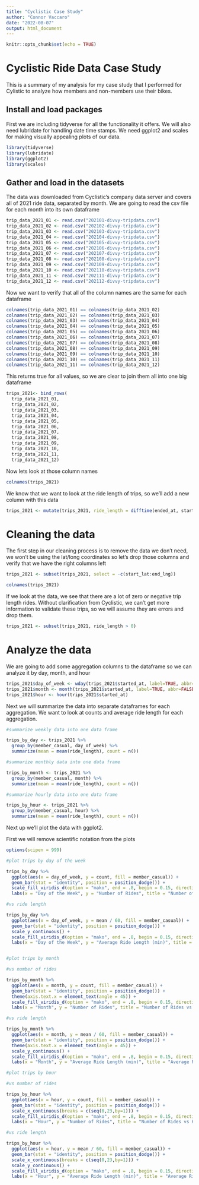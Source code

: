 ---
title: "Cyclistic Case Study"
author: "Connor Vaccaro"
date: "2022-08-07"
output: html_document
---

```{r setup, include=FALSE}
knitr::opts_chunk$set(echo = TRUE)
```

# Cyclistic Ride Data Case Study

This is a summary of my analysis for my case study that I performed for Cylistic to analyze how members and non-members use their bikes.  

## Install and load packages

First we are including tidyverse for all the functionality it offers.  We will also need lubridate for handling date time stamps.  We need ggplot2 and scales for making visually appealing plots of our data.

```{r echo=FALSE}
library(tidyverse)
library(lubridate)
library(ggplot2)
library(scales)
```

## Gather and load in the datasets

The data was downloaded from Cyclistic's company data server and covers all of 2021 ride data, separated by month.  We are going to read the csv file for each month into its own dataframe

```{r}
trip_data_2021_01 <- read.csv("202101-divvy-tripdata.csv")
trip_data_2021_02 <- read.csv("202102-divvy-tripdata.csv")
trip_data_2021_03 <- read.csv("202103-divvy-tripdata.csv")
trip_data_2021_04 <- read.csv("202104-divvy-tripdata.csv")
trip_data_2021_05 <- read.csv("202105-divvy-tripdata.csv")
trip_data_2021_06 <- read.csv("202106-divvy-tripdata.csv")
trip_data_2021_07 <- read.csv("202107-divvy-tripdata.csv")
trip_data_2021_08 <- read.csv("202108-divvy-tripdata.csv")
trip_data_2021_09 <- read.csv("202109-divvy-tripdata.csv")
trip_data_2021_10 <- read.csv("202110-divvy-tripdata.csv")
trip_data_2021_11 <- read.csv("202111-divvy-tripdata.csv")
trip_data_2021_12 <- read.csv("202112-divvy-tripdata.csv")
```

Now we want to verify that all of the column names are the same for each dataframe

```{r}
colnames(trip_data_2021_01) == colnames(trip_data_2021_02)
colnames(trip_data_2021_02) == colnames(trip_data_2021_03)
colnames(trip_data_2021_03) == colnames(trip_data_2021_04)
colnames(trip_data_2021_04) == colnames(trip_data_2021_05)
colnames(trip_data_2021_05) == colnames(trip_data_2021_06)
colnames(trip_data_2021_06) == colnames(trip_data_2021_07)
colnames(trip_data_2021_07) == colnames(trip_data_2021_08)
colnames(trip_data_2021_08) == colnames(trip_data_2021_09)
colnames(trip_data_2021_09) == colnames(trip_data_2021_10)
colnames(trip_data_2021_10) == colnames(trip_data_2021_11)
colnames(trip_data_2021_11) == colnames(trip_data_2021_12)
```

This returns true for all values, so we are clear to join them all into one big dataframe

```{r}
trips_2021<- bind_rows(
  trip_data_2021_01, 
  trip_data_2021_02, 
  trip_data_2021_03, 
  trip_data_2021_04, 
  trip_data_2021_05,
  trip_data_2021_06,
  trip_data_2021_07,
  trip_data_2021_08,
  trip_data_2021_09,
  trip_data_2021_10,
  trip_data_2021_11,
  trip_data_2021_12)
```

Now lets look at those column names

```{r}
colnames(trips_2021) 
```

We know that we want to look at the ride length of trips, so we'll add a new column with this data

```{r}
trips_2021 <- mutate(trips_2021, ride_length = difftime(ended_at, started_at, units = "secs"))
```

# Cleaning the data

The first step in our cleaning process is to remove the data we don't need, we won't be using the lat/long coordinates so let's drop those columns and verify that we have the right columns left

```{r}
trips_2021 <- subset(trips_2021, select = -c(start_lat:end_lng))

colnames(trips_2021)
```

If we look at the data, we see that there are a lot of zero or negative trip length rides.  Without clarification from Cyclistic, we can't get more information to validate these trips, so we will assume they are errors and drop them.

```{r}
trips_2021 <- subset(trips_2021, ride_length > 0)
```

# Analyze the data

We are going to add some aggregation columns to the dataframe so we can analyze it by day, month, and hour

```{r}
trips_2021$day_of_week <- wday(trips_2021$started_at, label=TRUE, abbr=FALSE)
trips_2021$month <- month(trips_2021$started_at, label=TRUE, abbr=FALSE)
trips_2021$hour <- hour(trips_2021$started_at)
```

Next we will summarize the data into separate dataframes for each aggregation.  We want to look at counts and average ride length for each aggregation.

```{r}
#summarize weekly data into one data frame

trips_by_day <- trips_2021 %>% 
  group_by(member_casual, day_of_week) %>% 
  summarize(mean = mean(ride_length), count = n())

#summarize monthly data into one data frame

trips_by_month <- trips_2021 %>% 
  group_by(member_casual, month) %>% 
  summarize(mean = mean(ride_length), count = n())

#summarize hourly data into one data frame

trips_by_hour <- trips_2021 %>% 
  group_by(member_casual, hour) %>% 
  summarize(mean = mean(ride_length), count = n())
```

Next up we'll plot the data with ggplot2.

First we will remove scientific notation from the plots

```{r}
options(scipen = 999)
```


```{r pressure, echo=FALSE}
#plot trips by day of the week 

trips_by_day %>% 
  ggplot(aes(x = day_of_week, y = count, fill = member_casual)) + 
  geom_bar(stat = "identity", position = position_dodge()) +
  scale_fill_viridis_d(option = "mako", end = .8, begin = 0.15, direction = -1) +
  labs(x = "Day of the Week", y = "Number of Rides", title = "Number of Rides vs Day of the Week", subtitle = "2021 Cyclistic bike ride data", fill = "Membership Status")

#vs ride length

trips_by_day %>% 
  ggplot(aes(x = day_of_week, y = mean / 60, fill = member_casual)) + 
  geom_bar(stat = "identity", position = position_dodge()) +
  scale_y_continuous() +
  scale_fill_viridis_d(option = "mako", end = .8, begin = 0.15, direction = -1) +
  labs(x = "Day of the Week", y = "Average Ride Length (min)", title = "Average Ride Length vs Day of the Week", subtitle = "2021 Cyclistic bike ride data", fill = "Membership Status")


#plot trips by month

#vs number of rides

trips_by_month %>% 
  ggplot(aes(x = month, y = count, fill = member_casual)) + 
  geom_bar(stat = "identity", position = position_dodge()) +
  theme(axis.text.x = element_text(angle = 45)) +
  scale_fill_viridis_d(option = "mako", end = .8, begin = 0.15, direction = -1) +
  labs(x = "Month", y = "Number of Rides", title = "Number of Rides vs Month", subtitle = "2021 Cyclistic bike ride data", fill = "Membership Status")

#vs ride length

trips_by_month %>% 
  ggplot(aes(x = month, y = mean / 60, fill = member_casual)) + 
  geom_bar(stat = "identity", position = position_dodge()) +
  theme(axis.text.x = element_text(angle = 45)) +
  scale_y_continuous() +
  scale_fill_viridis_d(option = "mako", end = .8, begin = 0.15, direction = -1) +
  labs(x = "Month", y = "Average Ride Length (min)", title = "Average Ride Length vs Month", subtitle = "2021 Cyclistic bike ride data", fill = "Membership Status")

#plot trips by hour

#vs number of rides

trips_by_hour %>% 
  ggplot(aes(x = hour, y = count, fill = member_casual)) + 
  geom_bar(stat = "identity", position = position_dodge()) +
  scale_x_continuous(breaks = c(seq(0,23,by=1))) +
  scale_fill_viridis_d(option = "mako", end = .8, begin = 0.15, direction = -1) +
  labs(x = "Hour", y = "Number of Rides", title = "Number of Rides vs Hour of the Day", subtitle = "2021 Cyclistic bike ride data", fill = "Membership Status")

#vs ride length

trips_by_hour %>% 
  ggplot(aes(x = hour, y = mean / 60, fill = member_casual)) + 
  geom_bar(stat = "identity", position = position_dodge()) +
  scale_x_continuous(breaks = c(seq(0,23,by=1))) +
  scale_y_continuous() +
  scale_fill_viridis_d(option = "mako", end = .8, begin = 0.15, direction = -1) +
  labs(x = "Hour", y = "Average Ride Length (min)", title = "Average Ride Length vs Hour of the Day", subtitle = "2021 Cyclistic bike ride data", fill = "Membership Status")


```

